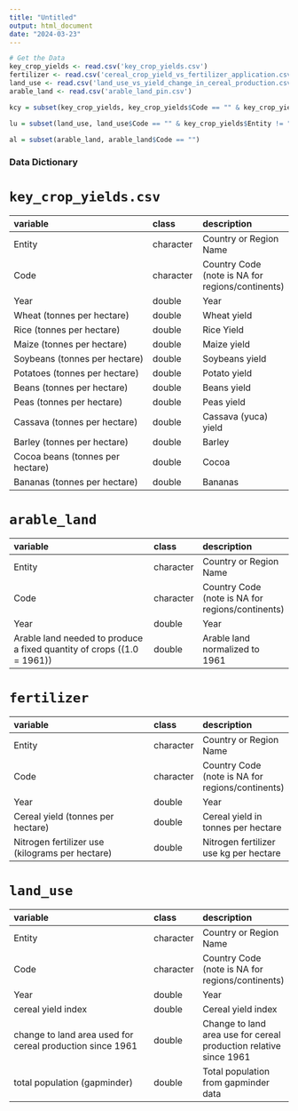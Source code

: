 ---
title: "Untitled"
output: html_document
date: "2024-03-23"
---

```{r setup, include=FALSE}
# Get the Data
key_crop_yields <- read.csv('key_crop_yields.csv')
fertilizer <- read.csv('cereal_crop_yield_vs_fertilizer_application.csv')
land_use <- read.csv('land_use_vs_yield_change_in_cereal_production.csv')
arable_land <- read.csv('arable_land_pin.csv')
```
```{r}
kcy = subset(key_crop_yields, key_crop_yields$Code == "" & key_crop_yields$Entity != "Belgium-Luxembourg" & key_crop_yields$Entity != "Ethiopia PDR" & key_crop_yields$Entity != "European Union" & key_crop_yields$Entity != "Land Locked Developing Countries" & key_crop_yields$Entity != "Least Developed Countries" & key_crop_yields$Entity != "Low Income Food Deficit Countries" & key_crop_yields$Entity != "Net Food Importing Developing Countries" & key_crop_yields$Entity != "Pacific Islands Trust Territory" & key_crop_yields$Entity != "Small island developing States" & key_crop_yields$Entity != "Sudan (former)" & key_crop_yields$Entity != "Sudan (former)")

lu = subset(land_use, land_use$Code == "" & key_crop_yields$Entity != "Belgium-Luxembourg" & key_crop_yields$Entity != "Ethiopia PDR" & key_crop_yields$Entity != "European Union" & key_crop_yields$Entity != "Land Locked Developing Countries" & key_crop_yields$Entity != "Least Developed Countries" & key_crop_yields$Entity != "Low Income Food Deficit Countries" & key_crop_yields$Entity != "Net Food Importing Developing Countries" & key_crop_yields$Entity != "Pacific Islands Trust Territory" & key_crop_yields$Entity != "Small island developing States" & key_crop_yields$Entity != "Sudan (former)" & key_crop_yields$Entity != "Sudan (former)")

al = subset(arable_land, arable_land$Code == "")
```


### Data Dictionary

# `key_crop_yields.csv`

|variable                         |class     |description |
|:--------------------------------|:---------|:-----------|
|Entity                           |character | Country or Region Name |
|Code                             |character | Country Code (note is NA for regions/continents) |
|Year                             |double    | Year |
|Wheat (tonnes per hectare)       |double    | Wheat yield |
|Rice (tonnes per hectare)        |double    | Rice Yield |
|Maize (tonnes per hectare)       |double    | Maize yield |
|Soybeans (tonnes per hectare)    |double    | Soybeans yield |
|Potatoes (tonnes per hectare)    |double    | Potato yield |
|Beans (tonnes per hectare)       |double    | Beans yield|
|Peas (tonnes per hectare)        |double    | Peas yield |
|Cassava (tonnes per hectare)     |double    | Cassava (yuca) yield|
|Barley (tonnes per hectare)      |double    | Barley|
|Cocoa beans (tonnes per hectare) |double    | Cocoa |
|Bananas (tonnes per hectare)     |double    | Bananas |

# `arable_land`

|variable                                                               |class     |description |
|:----------------------------------------------------------------------|:---------|:-----------|
|Entity                           |character | Country or Region Name |
|Code                             |character | Country Code (note is NA for regions/continents) |
|Year                             |double    | Year |
|Arable land needed to produce a fixed quantity of crops ((1.0 = 1961)) |double    | Arable land normalized to 1961 |


# `fertilizer`

|variable                                        |class     |description |
|:-----------------------------------------------|:---------|:-----------|
|Entity                           |character | Country or Region Name |
|Code                             |character | Country Code (note is NA for regions/continents) |
|Year                             |double    | Year |
|Cereal yield (tonnes per hectare)               |double    | Cereal yield in tonnes per hectare |
|Nitrogen fertilizer use (kilograms per hectare) |double    | Nitrogen fertilizer use kg per hectare |

# `land_use`

|variable                                                  |class     |description |
|:---------------------------------------------------------|:---------|:-----------|
|Entity                           |character | Country or Region Name |
|Code                             |character | Country Code (note is NA for regions/continents) |
|Year                             |double    | Year |
|cereal yield index                                        |double    | Cereal yield index |
|change to land area used for cereal production since 1961 |double    | Change to land area use for cereal production relative since 1961|
|total population (gapminder)                              |double    | Total population from gapminder data |


